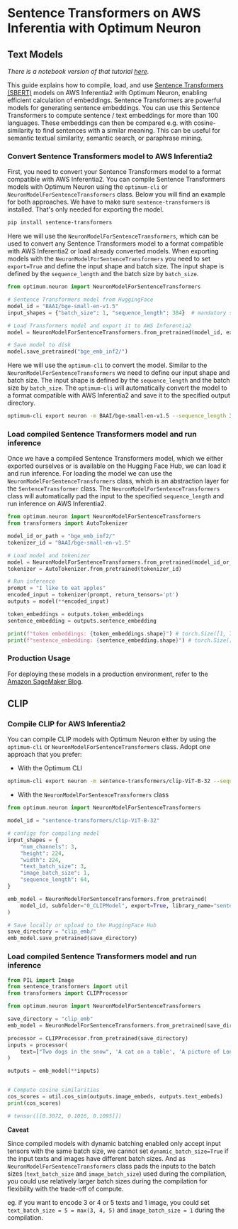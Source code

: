 <!---
Copyright 2023 The HuggingFace Team. All rights reserved.

Licensed under the Apache License, Version 2.0 (the "License");
you may not use this file except in compliance with the License.
You may obtain a copy of the License at

    http://www.apache.org/licenses/LICENSE-2.0

Unless required by applicable law or agreed to in writing, software
distributed under the License is distributed on an "AS IS" BASIS,
WITHOUT WARRANTIES OR CONDITIONS OF ANY KIND, either express or implied.
See the License for the specific language governing permissions and
limitations under the License.
-->
# Sentence Transformers on AWS Inferentia with Optimum Neuron

## Text Models

_There is a notebook version of that tutorial [here](https://github.com/huggingface/optimum-neuron/blob/main/notebooks/sentence-transformers/getting-started.ipynb)._

This guide explains how to compile, load, and use [Sentence Transformers (SBERT)](https://www.sbert.net/) models on AWS Inferentia2 with Optimum Neuron, enabling efficient calculation of embeddings. Sentence Transformers are powerful models for generating sentence embeddings. You can use this Sentence Transformers to compute sentence / text embeddings for more than 100 languages. These embeddings can then be compared e.g. with cosine-similarity to find sentences with a similar meaning. This can be useful for semantic textual similarity, semantic search, or paraphrase mining.


### Convert Sentence Transformers model to AWS Inferentia2

First, you need to convert your Sentence Transformers model to a format compatible with AWS Inferentia2. You can compile Sentence Transformers models with Optimum Neuron using the `optimum-cli` or `NeuronModelForSentenceTransformers` class. Below you will find an example for both approaches. We have to make sure `sentence-transformers` is installed. That's only needed for exporting the model.

```bash
pip install sentence-transformers
```

Here we will use the `NeuronModelForSentenceTransformers`, which can be used to convert any Sentence Transformers model to a format compatible with AWS Inferentia2 or load already converted models. When exporting models with the `NeuronModelForSentenceTransformers` you need to set `export=True` and define the input shape and batch size. The input shape is defined by the `sequence_length` and the batch size by `batch_size`.

```python
from optimum.neuron import NeuronModelForSentenceTransformers

# Sentence Transformers model from HuggingFace
model_id = "BAAI/bge-small-en-v1.5"
input_shapes = {"batch_size": 1, "sequence_length": 384}  # mandatory shapes

# Load Transformers model and export it to AWS Inferentia2
model = NeuronModelForSentenceTransformers.from_pretrained(model_id, export=True, **input_shapes)

# Save model to disk
model.save_pretrained("bge_emb_inf2/")
```

Here we will use the `optimum-cli` to convert the model. Similar to the `NeuronModelForSentenceTransformers` we need to define our input shape and batch size. The input shape is defined by the `sequence_length` and the batch size by `batch_size`. The `optimum-cli` will automatically convert the model to a format compatible with AWS Inferentia2 and save it to the specified output directory.

```bash
optimum-cli export neuron -m BAAI/bge-small-en-v1.5 --sequence_length 384 --batch_size 1 --task feature-extraction bge_emb_inf2/
```

### Load compiled Sentence Transformers model and run inference

Once we have a compiled Sentence Transformers model, which we either exported ourselves or is available on the Hugging Face Hub, we can load it and run inference. For loading the model we can use the `NeuronModelForSentenceTransformers` class, which is an abstraction layer for the `SentenceTransformer` class. The `NeuronModelForSentenceTransformers` class will automatically pad the input to the specified `sequence_length` and run inference on AWS Inferentia2.

```python
from optimum.neuron import NeuronModelForSentenceTransformers
from transformers import AutoTokenizer

model_id_or_path = "bge_emb_inf2/"
tokenizer_id = "BAAI/bge-small-en-v1.5"

# Load model and tokenizer
model = NeuronModelForSentenceTransformers.from_pretrained(model_id_or_path)
tokenizer = AutoTokenizer.from_pretrained(tokenizer_id)

# Run inference
prompt = "I like to eat apples"
encoded_input = tokenizer(prompt, return_tensors='pt')
outputs = model(**encoded_input)

token_embeddings = outputs.token_embeddings
sentence_embedding = outputs.sentence_embedding

print(f"token embeddings: {token_embeddings.shape}") # torch.Size([1, 7, 384])
print(f"sentence_embedding: {sentence_embedding.shape}") # torch.Size([1, 384])
```

### Production Usage

For deploying these models in a production environment, refer to the [Amazon SageMaker Blog](https://www.philschmid.de/inferentia2-embeddings).


## CLIP


### Compile CLIP for AWS Inferentia2

You can compile CLIP models with Optimum Neuron either by using the `optimum-cli` or `NeuronModelForSentenceTransformers` class. Adopt one approach that you prefer:

* With the Optimum CLI

```bash
optimum-cli export neuron -m sentence-transformers/clip-ViT-B-32 --sequence_length 64 --text_batch_size 3 --image_batch_size 1 --num_channels 3 --height 224 --width 224 --task feature-extraction --subfolder 0_CLIPModel clip_emb/
```

* With the `NeuronModelForSentenceTransformers` class

```python
from optimum.neuron import NeuronModelForSentenceTransformers

model_id = "sentence-transformers/clip-ViT-B-32"

# configs for compiling model
input_shapes = {
    "num_channels": 3,
    "height": 224,
    "width": 224,
    "text_batch_size": 3,
    "image_batch_size": 1,
    "sequence_length": 64,
}

emb_model = NeuronModelForSentenceTransformers.from_pretrained(
    model_id, subfolder="0_CLIPModel", export=True, library_name="sentence_transformers", dynamic_batch_size=False, **input_shapes
)

# Save locally or upload to the HuggingFace Hub
save_directory = "clip_emb/"
emb_model.save_pretrained(save_directory)
```

### Load compiled Sentence Transformers model and run inference

```python
from PIL import Image
from sentence_transformers import util
from transformers import CLIPProcessor

from optimum.neuron import NeuronModelForSentenceTransformers

save_directory = "clip_emb"
emb_model = NeuronModelForSentenceTransformers.from_pretrained(save_directory)

processor = CLIPProcessor.from_pretrained(save_directory)
inputs = processor(
    text=["Two dogs in the snow", 'A cat on a table', 'A picture of London at night'], images=Image.open("two_dogs_in_snow.jpg"), return_tensors="pt", padding=True
)

outputs = emb_model(**inputs)


# Compute cosine similarities
cos_scores = util.cos_sim(outputs.image_embeds, outputs.text_embeds)
print(cos_scores)

# tensor([[0.3072, 0.1016, 0.1095]])
```

<Tip>

**Caveat**

Since compiled models with dynamic batching enabled only accept input tensors with the same batch size, we cannot set `dynamic_batch_size=True` if the input texts and images have different batch sizes. And as `NeuronModelForSentenceTransformers` class pads the inputs to the batch sizes (`text_batch_size` and `image_batch_size`) used during the compilation, you could use relatively larger batch sizes during the compilation for flexibility with the trade-off of compute.

eg. if you want to encode 3 or 4 or 5 texts and 1 image, you could set `text_batch_size = 5 = max(3, 4, 5)` and `image_batch_size = 1` during the compilation.

</Tip>

